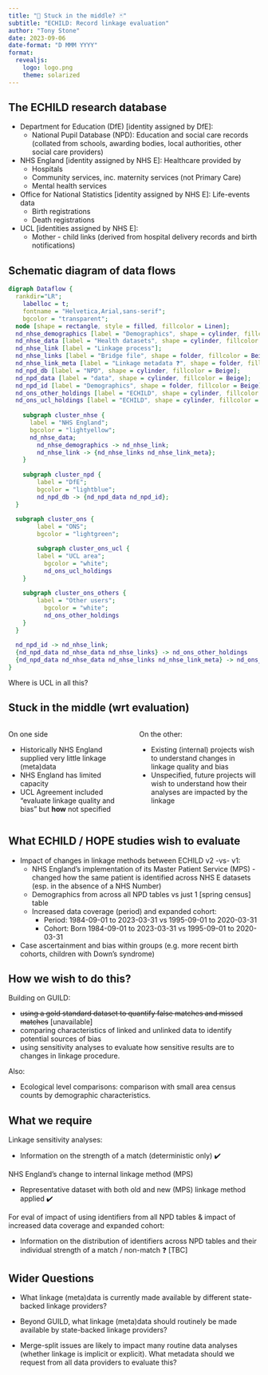 ```yaml
---
title: "🤡 Stuck in the middle? 🃏"
subtitle: "ECHILD: Record linkage evaluation"
author: "Tony Stone"
date: 2023-09-06
date-format: "D MMM YYYY"
format: 
  revealjs:
    logo: logo.png
    theme: solarized
---
```


## The ECHILD research database {.smaller}

* Department for Education (DfE) [identity assigned by DfE]:
    + National Pupil Database (NPD): Education and social care records (collated 
    from schools, awarding bodies, local authorities, other social care 
    providers)
* NHS England [identity assigned by NHS E]: Healthcare provided by 
    + Hospitals
    + Community services, inc. maternity services (not Primary Care)
    + Mental health services
* Office for National Statistics [identity assigned by NHS E]: Life-events data
    + Birth registrations
    + Death registrations
* UCL [identities assigned by NHS E]:
    + Mother - child links (derived from hospital delivery records and birth 
    notifications)

## Schematic diagram of data flows

```dot

digraph Dataflow {
  rankdir="LR";
	labelloc = t;
	fontname = "Helvetica,Arial,sans-serif";
	bgcolor = "transparent";
  node [shape = rectangle, style = filled, fillcolor = Linen];
  nd_nhse_demographics [label = "Demographics", shape = cylinder, fillcolor = Beige];
  nd_nhse_data [label = "Health datasets", shape = cylinder, fillcolor = Beige];
  nd_nhse_link [label = "Linkage process"];
  nd_nhse_links [label = "Bridge file", shape = folder, fillcolor = Beige];
  nd_nhse_link_meta [label = "Linkage metadata ❓", shape = folder, fillcolor = Beige];
  nd_npd_db [label = "NPD", shape = cylinder, fillcolor = Beige];
  nd_npd_data [label = "data", shape = cylinder, fillcolor = Beige];
  nd_npd_id [label = "Demographics", shape = folder, fillcolor = Beige];
  nd_ons_other_holdings [label = "ECHILD", shape = cylinder, fillcolor = Green];
  nd_ons_ucl_holdings [label = "ECHILD", shape = cylinder, fillcolor = Red];
  
	subgraph cluster_nhse {
	  label = "NHS England";
	  bgcolor = "lightyellow";
	  nd_nhse_data;
		nd_nhse_demographics -> nd_nhse_link;
		nd_nhse_link -> {nd_nhse_links nd_nhse_link_meta};
	}
	
	subgraph cluster_npd {
		label = "DfE";
		bgcolor = "lightblue";
		nd_npd_db -> {nd_npd_data nd_npd_id};
  }
  
  subgraph cluster_ons {
		label = "ONS";
		bgcolor = "lightgreen";

		subgraph cluster_ons_ucl {
	  	label = "UCL area";
		  bgcolor = "white";
		  nd_ons_ucl_holdings
    }
    
    subgraph cluster_ons_others {
	  	label = "Other users";
		  bgcolor = "white";
		  nd_ons_other_holdings
    }
  }
  
  nd_npd_id -> nd_nhse_link;
  {nd_npd_data nd_nhse_data nd_nhse_links} -> nd_ons_other_holdings
  {nd_npd_data nd_nhse_data nd_nhse_links nd_nhse_link_meta} -> nd_ons_ucl_holdings
}


```

Where is UCL in all this?

## Stuck in the middle (wrt evaluation)

:::: {.columns}

::: {.column width="50%"}
On one side

* Historically NHS England supplied very little linkage (meta)data
* NHS England has limited capacity
* UCL Agreement included "evaluate linkage quality and bias" but __how__ 
not specified
:::

::: {.column width="50%"}
On the other:

* Existing (internal) projects wish to understand changes in linkage quality 
and bias
* Unspecified, future projects will wish to understand how their analyses are 
impacted by the linkage
:::

::::

## What ECHILD / HOPE studies wish to evaluate {.smaller}

*  Impact of changes in linkage methods between ECHILD v2 -vs- v1:
    + NHS England's implementation of its Master Patient Service (MPS) - 
    changed how the same patient is identified across NHS E datasets (esp. in 
    the absence of a NHS Number)
    + Demographics from across all NPD tables vs just 1 [spring census] table
    + Increased data coverage (period) and expanded cohort:
        - Period: 1984-09-01 to 2023-03-31 vs 1995-09-01 to 2020-03-31 
        - Cohort: Born 1984-09-01 to 2023-03-31 vs 1995-09-01 to 2020-03-31
*  Case ascertainment and bias within groups (e.g. more recent birth cohorts, 
 children with Down's syndrome)


## How we wish to do this?

Building on GUILD:

*  ~~using a gold standard dataset to quantify false matches and missed 
matches~~ [unavailable]
*  comparing characteristics of linked and unlinked data to identify potential 
sources of bias
*  using sensitivity analyses to evaluate how sensitive results are to changes 
in linkage procedure.

Also: 

*  Ecological level comparisons: comparison with small area census counts by 
demographic characteristics.

## What we require {.smaller}

Linkage sensitivity analyses:

*  Information on the strength of a match (deterministic only) ✔️

NHS England's change to internal linkage method (MPS)

*  Representative dataset with both old and new (MPS) linkage method applied ✔️

For eval of impact of using identifiers from all NPD tables & impact of 
increased data coverage and expanded cohort:

*  Information on the distribution of identifiers across NPD tables and their 
individual strength of a match / non-match ❓ [TBC]


## Wider Questions

* What linkage (meta)data is currently made available by different state-backed 
linkage providers?

* Beyond GUILD, what linkage (meta)data should routinely be made available by 
state-backed linkage providers?

* Merge-split issues are likely to impact many routine data analyses (whether 
linkage is implicit or explicit). What metadata should we request from all data 
providers to evaluate this?
